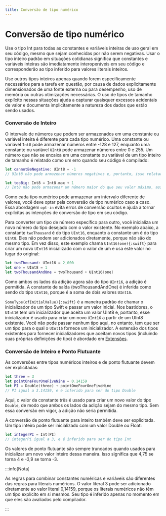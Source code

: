 ```yaml
---
title: Conversão de tipo numérico
---
```


# Conversão de tipo numérico

Use o tipo Int para todas as constantes e variáveis inteiras de uso geral em seu código, mesmo que sejam conhecidas por não serem negativas. Usar o tipo inteiro padrão em situações cotidianas significa que constantes e variáveis inteiras são imediatamente interoperáveis em seu código e corresponderão ao tipo inferido para valores literais inteiros.

Use outros tipos inteiros apenas quando forem especificamente necessários para a tarefa em questão, por causa de dados explicitamente dimensionados de uma fonte externa ou para desempenho, uso de memória ou outras otimizações necessárias. O uso de tipos de tamanho explícito nessas situações ajuda a capturar quaisquer excessos acidentais de valor e documenta implicitamente a natureza dos dados que estão sendo usados.

### Conversão de Inteiro

O intervalo de números que podem ser armazenados em uma constante ou variável inteira é diferente para cada tipo numérico. Uma constante ou variável `Int8` pode armazenar números entre -128 e 127, enquanto uma constante ou variável `UInt8` pode armazenar números entre 0 e 255. Um número que não se encaixa em uma constante ou variável de um tipo inteiro de tamanho é relatado como um erro quando seu código é compilado:

```swift
let cannotBeNegative: UInt8 = -1
// UInt8 não pode armazenar números negativos e, portanto, isso relatará um erro

let tooBig: Int8 = Int8.max + 1
// Int8 não pode armazenar um número maior do que seu valor máximo, assim isso também relatará um erro
```

Como cada tipo numérico pode armazenar um intervalo diferente de valores, você deve optar pela conversão de tipo numérico caso a caso. Essa abordagem `opt-in` evita erros de conversão ocultos e ajuda a tornar explícitas as intenções de conversão de tipo em seu código.

Para converter um tipo de número específico para outro, você inicializa um novo número do tipo desejado com o valor existente. No exemplo abaixo, a constante `twoThousand` é do tipo `UInt16`, enquanto a constante um é do tipo `UInt8`. Eles não podem ser adicionados diretamente, porque não são do mesmo tipo. Em vez disso, este exemplo chama `UInt16(one){:swift}` para criar um novo `UInt16` inicializado com o valor de um e usa este valor no lugar do original:

```swift
let twoThousand: UInt16 = 2_000
let one = UInt8 = 1
let twoThousandAndOne = twoThousand + UInt16(one)
```

Como ambos os lados da adição agora são do tipo `UInt16`, a adição é permitida. A constante de saída (twoThousandAndOne) é inferida como sendo do tipo `UInt16`, porque é a soma de dois valores `UInt16`.

`SomeType(ofInitialValue){:swift}` é a maneira padrão de chamar o inicializador de um tipo Swift e passar um valor inicial. Nos bastidores, o `UInt16` tem um inicializador que aceita um valor UInt8 e, portanto, esse inicializador é usado para criar um novo `UInt16` a partir de um UInt8 existente. Você não pode passar nenhum tipo aqui, no entanto, tem que ser um tipo para o qual o `UInt16` fornece um inicializador. A extensão dos tipos existentes para fornecer inicializadores que aceitam novos tipos (incluindo suas próprias definições de tipo) é abordado em [Extensões]().

### Conversão de Inteiro e Ponto Flutuante

As conversões entre tipos numéricos inteiros e de ponto flutuante devem ser explicitadas:

```swift
let three = 3
let pointOneFourOneFiveNine = 0.14159
let PI = Double(three) + pointOneFourOneFiveNine
// PI igual a 3.14159, e é inferido para ser do tipo Double
```

Aqui, o valor da constante três é usado para criar um novo valor do tipo `Double`, de modo que ambos os lados da adição sejam do mesmo tipo. Sem essa conversão em vigor, a adição não seria permitida.

A conversão de ponto flutuante para inteiro também deve ser explicitada. Um tipo inteiro pode ser inicializado com um valor Double ou Float:

```swift
let integerPI = Int(PI)
// integerPi igual a 3, e é inferido para ser do tipo Int
```

Os valores de ponto flutuante são sempre truncados quando usados para inicializar um novo valor inteiro dessa maneira. Isso significa que 4,75 se torna 4 e -3,9 se torna -3.

:::info[Nota]

As regras para combinar constantes numéricas e variáveis são diferentes das regras para literais numéricos. O valor literal 3 pode ser adicionado diretamente ao valor literal 0,14159, porque os literais numéricos não têm um tipo explícito em si mesmos. Seu tipo é inferido apenas no momento em que eles são avaliados pelo compilador.

:::
